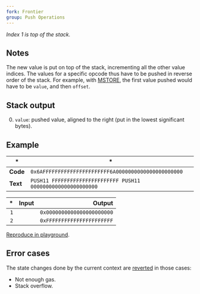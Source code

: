 ```yaml
---
fork: Frontier
group: Push Operations
---
```


_Index 1 is top of the stack._

## Notes

The new value is put on top of the stack, incrementing all the other value indices. The values for a specific opcode thus have to be pushed in reverse order of the stack. For example, with [MSTORE](/#52), the first value pushed would have to be `value`, and then `offset`.

## Stack output

0. `value`: pushed value, aligned to the right (put in the lowest significant bytes).

## Example

| \*       | \*                                                            |
| -------- | ------------------------------------------------------------- |
| **Code** | `0x6AFFFFFFFFFFFFFFFFFFFFFF6A0000000000000000000000`          |
| **Text** | `PUSH11 FFFFFFFFFFFFFFFFFFFFFF PUSH11 0000000000000000000000` |

|  \* | Input |                     Output |
| --: | ----: | -------------------------: |
| `1` |       | `0x0000000000000000000000` |
| `2` |       | `0xFFFFFFFFFFFFFFFFFFFFFF` |

[Reproduce in playground](/playground?unit=Wei&codeType=Mnemonic&code='zx~~~~~~~F%5Cnz'~FFFzPUSH11%200%01z~_).

## Error cases

The state changes done by the current context are [reverted](#FD) in those cases:

- Not enough gas.
- Stack overflow.
